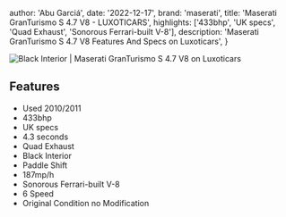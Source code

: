 
  author: 'Abu Garciá',
  date: '2022-12-17',
  brand: 'maserati',
  title: 'Maserati GranTurismo S 4.7 V8 - LUXOTICARS',
  highlights: ['433bhp', 'UK specs', 'Quad Exhaust', 'Sonorous Ferrari-built V-8'],
  description:
    'Maserati GranTurismo S 4.7 V8 Features And Specs on Luxoticars',
}


<Image src={clockPhoto} alt="Black Interior | Maserati GranTurismo S 4.7 V8 on Luxoticars" />

## Features
- Used 2010/2011
- 433bhp
- UK specs 
- 4.3 seconds 
- Quad Exhaust 
- Black Interior
- Paddle Shift 
- 187mp/h
- Sonorous Ferrari-built V-8
- 6 Speed 
- Original Condition no Modification
